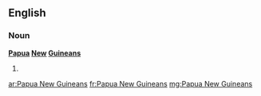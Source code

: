 ==English==

===Noun===
'''[[Papua]] [[New]] [[Guinean]]s'''

# {{plural of|[[Papua New Guinean]]}}

[[ar:Papua New Guineans]]
[[fr:Papua New Guineans]]
[[mg:Papua New Guineans]]